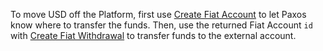 [create-fiat-account]: /api-reference/endpoints/fiat-transfers/operation/CreateFiatAccount
[create-fiat-withdrawal]: /api-reference/endpoints/fiat-transfers/operation/CreateFiatWithdrawal

To move USD off the Platform, first use [Create Fiat Account][create-fiat-account] to let Paxos know where to transfer the funds.
Then, use the returned Fiat Account `id` with [Create Fiat Withdrawal][create-fiat-withdrawal] to transfer funds to the external account.